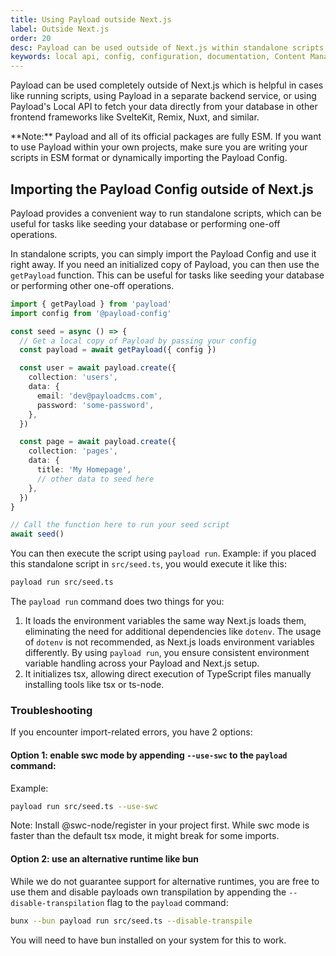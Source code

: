 ```yaml
---
title: Using Payload outside Next.js
label: Outside Next.js
order: 20
desc: Payload can be used outside of Next.js within standalone scripts or in other frameworks like Remix, SvelteKit, Nuxt, and similar.
keywords: local api, config, configuration, documentation, Content Management System, cms, headless, javascript, node, react, express
---
```


Payload can be used completely outside of Next.js which is helpful in cases like running scripts, using Payload in a separate backend service, or using Payload's Local API to fetch your data directly from your database in other frontend frameworks like SvelteKit, Remix, Nuxt, and similar.

<Banner>
  **Note:** Payload and all of its official packages are fully ESM. If you want
  to use Payload within your own projects, make sure you are writing your
  scripts in ESM format or dynamically importing the Payload Config.
</Banner>

## Importing the Payload Config outside of Next.js

Payload provides a convenient way to run standalone scripts, which can be useful for tasks like seeding your database or performing one-off operations.

In standalone scripts, you can simply import the Payload Config and use it right away. If you need an initialized copy of Payload, you can then use the `getPayload` function. This can be useful for tasks like seeding your database or performing other one-off operations.

```ts
import { getPayload } from 'payload'
import config from '@payload-config'

const seed = async () => {
  // Get a local copy of Payload by passing your config
  const payload = await getPayload({ config })

  const user = await payload.create({
    collection: 'users',
    data: {
      email: 'dev@payloadcms.com',
      password: 'some-password',
    },
  })

  const page = await payload.create({
    collection: 'pages',
    data: {
      title: 'My Homepage',
      // other data to seed here
    },
  })
}

// Call the function here to run your seed script
await seed()
```

You can then execute the script using `payload run`. Example: if you placed this standalone script in `src/seed.ts`, you would execute it like this:

```sh
payload run src/seed.ts
```

The `payload run` command does two things for you:

1. It loads the environment variables the same way Next.js loads them, eliminating the need for additional dependencies like `dotenv`. The usage of `dotenv` is not recommended, as Next.js loads environment variables differently. By using `payload run`, you ensure consistent environment variable handling across your Payload and Next.js setup.
2. It initializes tsx, allowing direct execution of TypeScript files manually installing tools like tsx or ts-node.

### Troubleshooting

If you encounter import-related errors, you have 2 options:

#### Option 1: enable swc mode by appending `--use-swc` to the `payload` command:

Example:

```sh
payload run src/seed.ts --use-swc
```

Note: Install @swc-node/register in your project first. While swc mode is faster than the default tsx mode, it might break for some imports.

#### Option 2: use an alternative runtime like bun

While we do not guarantee support for alternative runtimes, you are free to use them and disable payloads own transpilation by appending the `--disable-transpilation` flag to the `payload` command:

```sh
bunx --bun payload run src/seed.ts --disable-transpile
```

You will need to have bun installed on your system for this to work.
